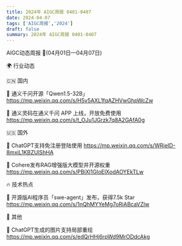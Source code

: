 ```yaml
---
title: 2024年 AIGC周报 0401-0407
date: 2024-04-07
tags: ['AIGC周报','2024']
draft: false
summary: 2024年 AIGC周报 0401-0407
---
```

AIGC动态周报 🚀(04月01日—04月07日)

🌍 行业动态

🇨🇳 国内

📰 通义千问开源「Qwen1.5-32B」
https://mp.weixin.qq.com/s/H5v5AXL1fqAZHVwGhpWcZw

📰 通义灵码在通义千问 APP 上线，开放免费使用
https://mp.weixin.qq.com/s/t_OJu1JGrzk7q8A2GAfA0g

🇺🇸 国外

📰 ChatGPT支持免注册登陆使用
https://mp.weixin.qq.com/s/WRieID-8mxiL1KBZUlShHA

📰 Cohere发布RAG增强版大模型并开源权重
https://mp.weixin.qq.com/s/PBiXl1GIoElXodAOYEkTLw

🔥 技术热点

📝 开源版AI程序员「swe-agent」发布，获得7.5k Star
https://mp.weixin.qq.com/s/1nQhMYYeMg7oRiABcaVZlw

🎉 其他

🚀 ChatGPT生成的图片支持局部重绘
https://mp.weixin.qq.com/s/edQrHHj6rpWd9MrODdcAkg